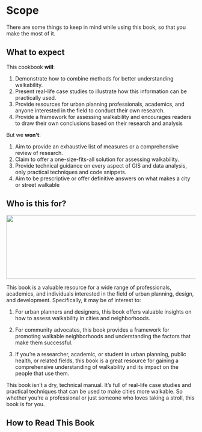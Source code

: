 # Scope

There are some things to keep in mind while using this book, so that you make the most of it.

## What to expect

This cookbook **will**:

1.  Demonstrate how to combine methods for better understanding walkability.
2.  Present real-life case studies to illustrate how this information can be practically used.
3.  Provide resources for urban planning professionals, academics, and anyone interested in the field to conduct their own research.
4.  Provide a framework for assessing walkability and encourages readers to draw their own conclusions based on their research and analysis

But we **won't**:

1.  Aim to provide an exhaustive list of measures or a comprehensive review of research.
2.  Claim to offer a one-size-fits-all solution for assessing walkability.
3.  Provide technical guidance on every aspect of GIS and data analysis, only practical techniques and code snippets.
4.  Aim to be prescriptive or offer definitive answers on what makes a city or street walkable

## Who is this for? {.no-border}

```{=html}
<style>
.inline-figure {
    border: none !important;

  overflow-x: visible !important;
}
</style>
```
![](static/people.png){.people .no-border width="14cm" height="4.5cm"}

This book is a valuable resource for a wide range of professionals, academics, and individuals interested in the field of urban planning, design, and development. Specifically, it may be of interest to:

1.  For urban planners and designers, this book offers valuable insights on how to assess walkability in cities and neighborhoods.

2.  For community advocates, this book provides a framework for promoting walkable neighborhoods and understanding the factors that make them successful.

3.  If you're a researcher, academic, or student in urban planning, public health, or related fields, this book is a great resource for gaining a comprehensive understanding of walkability and its impact on the people that use them.

This book isn't a dry, technical manual. It's full of real-life case studies and practical techniques that can be used to make cities more walkable. So whether you're a professional or just someone who loves taking a stroll, this book is for you.

## How to Read This Book

